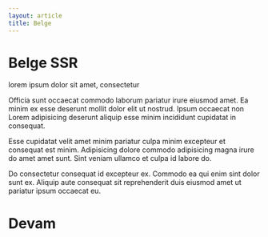 ```yaml
---
layout: article
title: Belge
---
```


# Belge SSR

lorem ipsum dolor sit amet, consectetur 

Officia sunt occaecat commodo laborum pariatur irure eiusmod amet. Ea minim ex esse deserunt mollit dolor elit ut nostrud. Ipsum occaecat non Lorem adipisicing deserunt aliquip esse minim incididunt cupidatat in consequat.

Esse cupidatat velit amet minim pariatur culpa minim excepteur et consequat est minim. Adipisicing dolore commodo adipisicing magna irure do amet amet sunt. Sint veniam ullamco et culpa id labore do.

Do consectetur consequat id excepteur ex. Commodo ea qui enim sint dolor sunt ex. Aliquip aute consequat sit reprehenderit duis eiusmod amet ut pariatur ipsum occaecat eu.

# Devam

